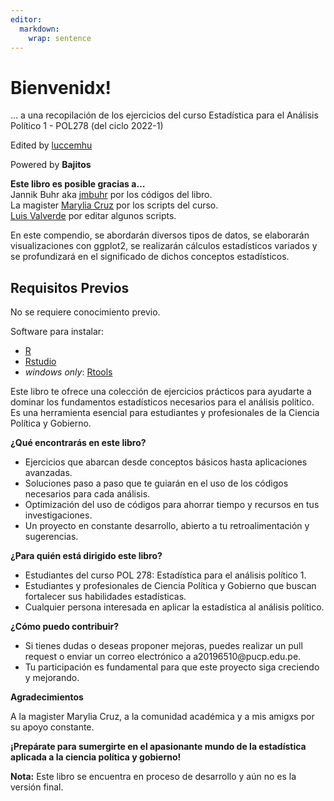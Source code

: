 ```yaml
---
editor: 
  markdown: 
    wrap: sentence
---
```


# Bienvenidx! {#welcome .unnumbered}

...
a una recopilación de los ejercicios del curso Estadística para el Análisis Político 1 - POL278 (del ciclo 2022-1)

Edited by [luccemhu](https://github.com/luccemhu)

Powered by **Bajitos**

::: {.alert .alert-secondary}
**Este libro es posible gracias a...**\
Jannik Buhr aka [jmbuhr](https://github.com/jmbuhr) por los códigos del libro.\
La magister [Marylia Cruz](https://github.com/MaryliaCruzS) por los scripts del curso.\
[Luis Valverde](https://github.com/LuisEduardoValverdeRamos) por editar algunos scripts.\
:::

En este compendio, se abordarán diversos tipos de datos, se elaborarán visualizaciones con ggplot2, se realizarán cálculos estadísticos variados y se profundizará en el significado de dichos conceptos estadísticos.

## Requisitos Previos

No se requiere conocimiento previo.

Software para instalar:

-   [R](https://cloud.r-project.org/)
-   [Rstudio](https://www.rstudio.com/products/rstudio/download/#download)
-   *windows only*: [Rtools](https://cran.r-project.org/bin/windows/Rtools/)

Este libro te ofrece una colección de ejercicios prácticos para ayudarte a dominar los fundamentos estadísticos necesarios para el análisis político. Es una herramienta esencial para estudiantes y profesionales de la Ciencia Política y Gobierno.

**¿Qué encontrarás en este libro?**

* Ejercicios que abarcan desde conceptos básicos hasta aplicaciones avanzadas.
* Soluciones paso a paso que te guiarán en el uso de los códigos necesarios para cada análisis.
* Optimización del uso de códigos para ahorrar tiempo y recursos en tus investigaciones.
* Un proyecto en constante desarrollo, abierto a tu retroalimentación y sugerencias.

**¿Para quién está dirigido este libro?**

* Estudiantes del curso POL 278: Estadística para el análisis político 1.
* Estudiantes y profesionales de Ciencia Política y Gobierno que buscan fortalecer sus habilidades estadísticas.
* Cualquier persona interesada en aplicar la estadística al análisis político.

**¿Cómo puedo contribuir?**

* Si tienes dudas o deseas proponer mejoras, puedes realizar un pull request o enviar un correo electrónico a a20196510@pucp.edu.pe.
* Tu participación es fundamental para que este proyecto siga creciendo y mejorando.

**Agradecimientos**

A la magister Marylia Cruz, a la comunidad académica y a mis amigxs por su apoyo constante.

**¡Prepárate para sumergirte en el apasionante mundo de la estadística aplicada a la ciencia política y gobierno!**

**Nota:** Este libro se encuentra en proceso de desarrollo y aún no es la versión final.

